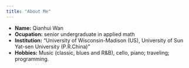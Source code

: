 ```yaml
---
title: "About Me"
---
```


- __Name:__ Qianhui Wan
- __Ocupation:__ senior undergraduate in applied math
- __Institution:__ "University of Wisconsin-Madison (US), University of Sun Yat-sen University (P.R.China)"
- __Hobbies:__ Music (classic, blues and R&B), cello, piano; traveling; programming.


 
